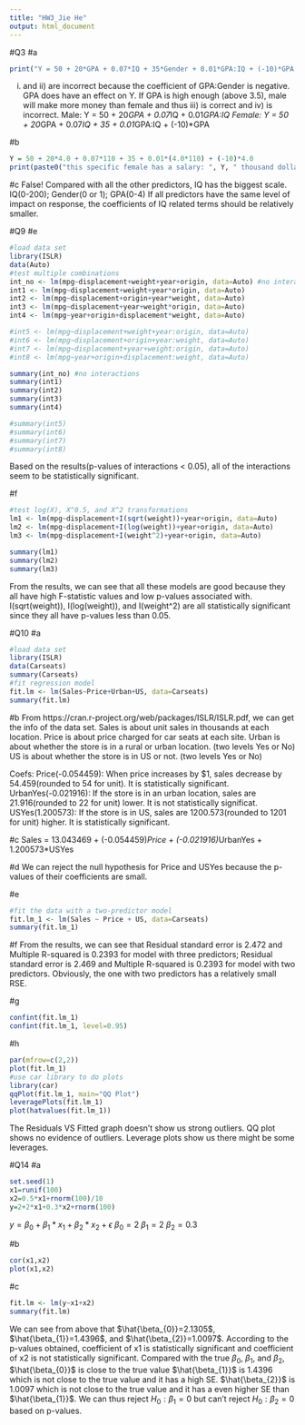 ```yaml
---
title: "HW3_Jie He"
output: html_document
---
```

#Q3
#a
```r
print("Y = 50 + 20*GPA + 0.07*IQ + 35*Gender + 0.01*GPA:IQ + (-10)*GPA:Gender")
```
i) and ii) are incorrect because the coefficient of GPA:Gender is negative. GPA does have an effect on Y. If GPA is high enough (above 3.5), male will make more money than female and thus iii) is correct and iv) is incorrect.
Male: Y = 50 + 20*GPA + 0.07*IQ + 0.01*GPA:IQ
Female: Y = 50 + 20*GPA + 0.07*IQ + 35 + 0.01*GPA:IQ + (-10)*GPA

#b
```r
Y = 50 + 20*4.0 + 0.07*110 + 35 + 0.01*(4.0*110) + (-10)*4.0
print(paste0("this specific female has a salary: ", Y, " thousand dollars"))
```
#c
False! Compared with all the other predictors, IQ has the biggest scale. IQ(0-200); Gender(0 or 1); GPA(0-4)
If all predictors have the same level of impact on response, the coefficients of IQ related terms should be relatively smaller.

#Q9
#e
```r
#load data set
library(ISLR)
data(Auto)
#test multiple combinations
int_no <- lm(mpg~displacement+weight+year+origin, data=Auto) #no interactions
int1 <- lm(mpg~displacement+weight+year*origin, data=Auto)
int2 <- lm(mpg~displacement+origin+year*weight, data=Auto)
int3 <- lm(mpg~displacement+year+weight*origin, data=Auto)
int4 <- lm(mpg~year+origin+displacement*weight, data=Auto)

#int5 <- lm(mpg~displacement+weight+year:origin, data=Auto)
#int6 <- lm(mpg~displacement+origin+year:weight, data=Auto)
#int7 <- lm(mpg~displacement+year+weight:origin, data=Auto)
#int8 <- lm(mpg~year+origin+displacement:weight, data=Auto)

summary(int_no) #no interactions
summary(int1)
summary(int2)
summary(int3)
summary(int4)

#summary(int5)
#summary(int6)
#summary(int7)
#summary(int8)
```
Based on the results(p-values of interactions < 0.05), all of the interactions seem to be statistically significant.

#f
```r
#test log(X), X^0.5, and X^2 transformations
lm1 <- lm(mpg~displacement+I(sqrt(weight))+year+origin, data=Auto)
lm2 <- lm(mpg~displacement+I(log(weight))+year+origin, data=Auto)
lm3 <- lm(mpg~displacement+I(weight^2)+year+origin, data=Auto)

summary(lm1)
summary(lm2)
summary(lm3)
```
From the results, we can see that all these models are good because they all have high F-statistic values and low p-values associated with. I(sqrt(weight)), I(log(weight)), and I(weight^2) are all statistically significant since they all have p-values less than 0.05.

#Q10
#a
```r
#load data set
library(ISLR)
data(Carseats)
summary(Carseats)
#fit regression model
fit.lm <- lm(Sales~Price+Urban+US, data=Carseats)
summary(fit.lm)
```

#b
From https://cran.r-project.org/web/packages/ISLR/ISLR.pdf, we can get the info of the data set.
Sales is about unit sales in thousands at each location.
Price is about price charged for car seats at each site.
Urban is about whether the store is in a rural or urban location. (two levels Yes or No)
US is about whether the store is in US or not. (two levels Yes or No)

Coefs:
Price(-0.054459): When price increases by $1, sales decrease by 54.459(rounded to 54 for unit). It is statistically significant. 
UrbanYes(-0.021916): If the store is in an urban location, sales are 21.916(rounded to 22 for unit) lower. It is not statistically significat.
USYes(1.200573): If the store is in US, sales are 1200.573(rounded to 1201 for unit) higher. It is statistically significant.

#c
Sales = 13.043469 + (-0.054459)*Price + (-0.021916)*UrbanYes + 1.200573*USYes

#d
We can reject the null hypothesis for Price and USYes because the p-values of their coefficients are small.

#e
```r
#fit the data with a two-predictor model
fit.lm_1 <- lm(Sales ~ Price + US, data=Carseats)
summary(fit.lm_1)
```

#f
From the results, we can see that Residual standard error is 2.472 and Multiple R-squared is 0.2393 for model with three predictors; Residual standard error is 2.469 and Multiple R-squared is 0.2393 for model with two predictors. Obviously, the one with two predictors has a relatively small RSE.

#g
```r
confint(fit.lm_1)
confint(fit.lm_1, level=0.95)
```

#h
```r
par(mfrow=c(2,2))
plot(fit.lm_1)
#use car library to do plots
library(car)
qqPlot(fit.lm_1, main="QQ Plot")
leveragePlots(fit.lm_1)
plot(hatvalues(fit.lm_1))
```
The Residuals VS Fitted graph doesn't show us strong outliers. QQ plot shows no evidence of outliers. Leverage plots show us there might be some leverages.  

#Q14
#a
```r
set.seed(1)
x1=runif(100)
x2=0.5*x1+rnorm(100)/10
y=2+2*x1+0.3*x2+rnorm(100)
```
$y = \beta_{0} + \beta_{1}*x_1 + \beta_{2}*x_2 + \epsilon$ 
$\beta_{0}=2$ 
$\beta_{1}=2$ 
$\beta_{2}=0.3$

#b
```r
cor(x1,x2)
plot(x1,x2)
```

#c
```r
fit.lm <- lm(y~x1+x2)
summary(fit.lm)
```
We can see from above that $\hat{\beta_{0}}=2.1305$, $\hat{\beta_{1}}=1.4396$, and $\hat{\beta_{2}}=1.0097$. According to the p-values obtained, coefficient of x1 is statistically significant and coefficient of x2 is not statistically significant. Compared with the true $\beta_{0}$, $\beta_{1}$, and $\beta_{2}$, 
$\hat{\beta_{0}}$ is close to the true value 
$\hat{\beta_{1}}$ is 1.4396 which is not close to the true value and it has a high SE. 
$\hat{\beta_{2}}$ is 1.0097 which is not close to the true value and it has a even higher SE than $\hat{\beta_{1}}$.
We can thus reject $H_0 : \beta_1=0$ but can't reject $H_0 : \beta_2=0$ based on p-values. 







